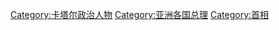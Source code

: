 [[Category:卡塔尔政治人物|Category:卡塔尔政治人物]]
[[Category:亚洲各国总理|Category:亚洲各国总理]]
[[Category:首相|Category:首相]]
